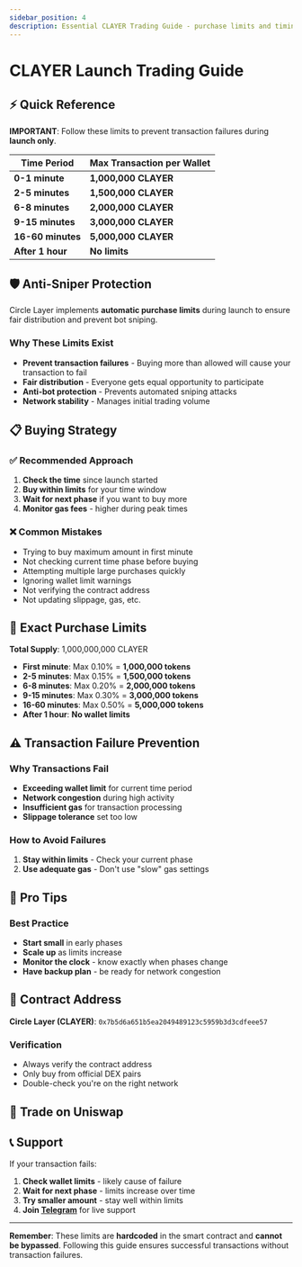 ```yaml
---
sidebar_position: 4
description: Essential CLAYER Trading Guide - purchase limits and timing to prevent transaction failures during Circle Layer token launch.
---
```



# CLAYER Launch Trading Guide

## ⚡ Quick Reference

**IMPORTANT**: Follow these limits to prevent transaction failures during **launch only**.

<table className="launch-guide-table">
  <thead>
    <tr>
      <th>Time Period</th>
      <th>Max Transaction per Wallet</th>
    </tr>
  </thead>
  <tbody>
    <tr>
      <td><strong>0-1 minute</strong></td>
      <td><strong>1,000,000 CLAYER</strong></td>
    </tr>
    <tr>
      <td><strong>2-5 minutes</strong></td>
      <td><strong>1,500,000 CLAYER</strong></td>
    </tr>
    <tr>
      <td><strong>6-8 minutes</strong></td>
      <td><strong>2,000,000 CLAYER</strong></td>
    </tr>
    <tr>
      <td><strong>9-15 minutes</strong></td>
      <td><strong>3,000,000 CLAYER</strong></td>
    </tr>
    <tr>
      <td><strong>16-60 minutes</strong></td>
      <td><strong>5,000,000 CLAYER</strong></td>
    </tr>
    <tr>
      <td><strong>After 1 hour</strong></td>
      <td><strong>No limits</strong></td>
    </tr>
  </tbody>
</table>

## 🛡️ Anti-Sniper Protection

Circle Layer implements **automatic purchase limits** during launch to ensure fair distribution and prevent bot sniping.

### Why These Limits Exist
- **Prevent transaction failures** - Buying more than allowed will cause your transaction to fail
- **Fair distribution** - Everyone gets equal opportunity to participate  
- **Anti-bot protection** - Prevents automated sniping attacks
- **Network stability** - Manages initial trading volume

## 📋 Buying Strategy

### ✅ **Recommended Approach**
1. **Check the time** since launch started
2. **Buy within limits** for your time window
3. **Wait for next phase** if you want to buy more
4. **Monitor gas fees** - higher during peak times

### ❌ **Common Mistakes**
- Trying to buy maximum amount in first minute
- Not checking current time phase before buying
- Attempting multiple large purchases quickly
- Ignoring wallet limit warnings
- Not verifying the contract address
- Not updating slippage, gas, etc.

## 🔢 Exact Purchase Limits

**Total Supply**: 1,000,000,000 CLAYER

- **First minute**: Max 0.10% = **1,000,000 tokens**
- **2-5 minutes**: Max 0.15% = **1,500,000 tokens**  
- **6-8 minutes**: Max 0.20% = **2,000,000 tokens**
- **9-15 minutes**: Max 0.30% = **3,000,000 tokens**
- **16-60 minutes**: Max 0.50% = **5,000,000 tokens**
- **After 1 hour**: **No wallet limits**

## ⚠️ Transaction Failure Prevention

### Why Transactions Fail
- **Exceeding wallet limit** for current time period
- **Network congestion** during high activity
- **Insufficient gas** for transaction processing
- **Slippage tolerance** set too low

### How to Avoid Failures
1. **Stay within limits** - Check your current phase
2. **Use adequate gas** - Don't use "slow" gas settings

## 🎯 Pro Tips

### Best Practice
- **Start small** in early phases
- **Scale up** as limits increase
- **Monitor the clock** - know exactly when phases change
- **Have backup plan** - be ready for network congestion


## 🔗 Contract Address

**Circle Layer (CLAYER)**: `0x7b5d6a651b5ea2049489123c5959b3d3cdfeee57`

### Verification
- Always verify the contract address
- Only buy from official DEX pairs
- Double-check you're on the right network

## 🦄 Trade on Uniswap

<UniswapBuyButton />

## 📞 Support

If your transaction fails:
1. **Check wallet limits** - likely cause of failure
2. **Wait for next phase** - limits increase over time  
3. **Try smaller amount** - stay well within limits
4. **Join [Telegram](https://t.me/circlelayer)** for live support

---

**Remember**: These limits are **hardcoded** in the smart contract and **cannot be bypassed**. Following this guide ensures successful transactions without transaction failures. 